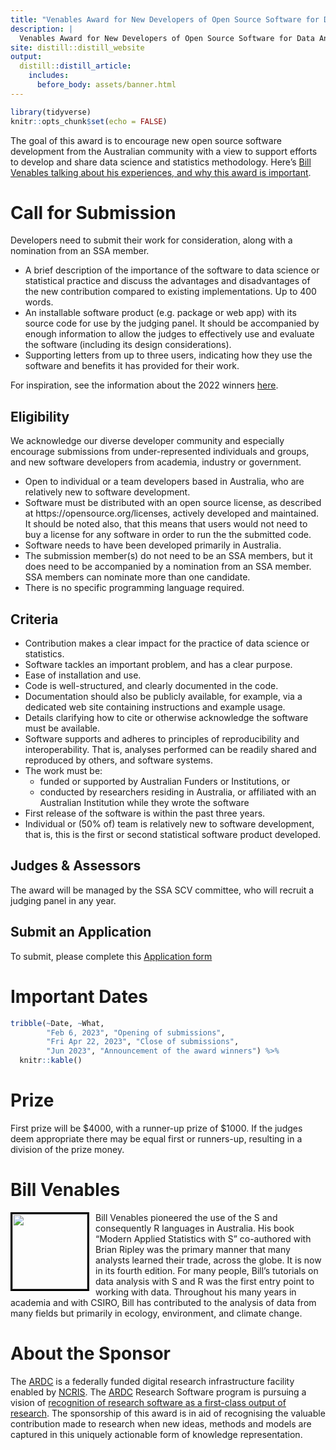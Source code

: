 ```yaml
---
title: "Venables Award for New Developers of Open Source Software for Data Analytics"
description: |
  Venables Award for New Developers of Open Source Software for Data Analytics sponsored by the ARDC
site: distill::distill_website
output: 
  distill::distill_article:
    includes:
      before_body: assets/banner.html
---
```


```r
library(tidyverse)
knitr::opts_chunk$set(echo = FALSE)
```

The goal of this award is to encourage new open source software development from the Australian community with a view to support efforts to develop and share data science and statistics methodology. Here's [Bill Venables talking about his experiences, and why this award is important](https://t.co/NFSvRYrMh8).


# <i class="fas fa-bullhorn"></i> Call for Submission

Developers need to submit their work for consideration, along with a nomination from an SSA member.

- A brief description of the importance of the software to data science or statistical practice and discuss the advantages and disadvantages of the new contribution compared to existing implementations. Up to 400 words.
- An installable software product (e.g. package or web app) with its source code for use by the judging panel. It should be accompanied by enough information to allow the judges to effectively use and evaluate the software (including its design considerations). 
- Supporting letters from up to three users, indicating how they use the software and benefits it has provided for their work. 

For inspiration, see the information about the 2022 winners [here](https://statsocaus.github.io/venables-award/competition2022.html). 

## Eligibility

We acknowledge our diverse developer community and especially encourage submissions from under-represented individuals and groups, and new software developers from academia, industry or government.

- Open to individual or a team developers based in Australia, who are relatively new to software development.
- Software must be distributed with an open source license, as described at https://opensource.org/licenses, actively developed and maintained. It should be noted also, that this means that users would not need to buy a license for any software in order to run the the submitted code.
- Software needs to have been developed primarily in Australia.
- The submission member(s) do not need to be an SSA members, but it does need to be accompanied by a nomination from an SSA member. SSA members can nominate more than one candidate.
- There is no specific programming language required. 


## Criteria

- Contribution makes a clear impact for the practice of data science or statistics.
- Software tackles an important problem, and has a clear purpose.
- Ease of installation and use.
- Code is well-structured, and clearly documented in the code.
- Documentation should also be publicly available, for example, via a dedicated web site containing instructions and example usage.
- Details clarifying how to cite or otherwise acknowledge the software must be available.
- Software supports and adheres to principles of reproducibility and interoperability. That is, analyses performed can be readily shared and reproduced by others, and software systems.
- The work must be:
    - funded or supported by Australian Funders or Institutions, or
    - conducted by researchers residing in Australia, or affiliated with an Australian Institution while they wrote the software
- First release of the software is within the past three years.
- Individual or (50% of) team is relatively new to software development, that is, this is the first or second statistical software product developed. 

## Judges & Assessors

The award will be managed by the SSA SCV committee, who will recruit a judging panel in any year. 


## Submit an Application

To submit, please complete this
<i class="fas fa-file-code"></i></span>[Application form](https://forms.gle/uCV1dqbcpeMWodj99)



# <i class="fas fa-calendar-alt"></i> Important Dates

```r
tribble(~Date, ~What,
        "Feb 6, 2023", "Opening of submissions",
        "Fri Apr 22, 2023", "Close of submissions",
        "Jun 2023", "Announcement of the award winners") %>% 
  knitr::kable()
```



# <i class="fas fa-trophy"></i> Prize

First prize will be $4000, with a runner-up prize of $1000. If the judges deem appropriate there may be equal first or runners-up, resulting in a division of the prize money. 

# <i class="fas fa-user"></i> Bill Venables

<img src="https://www.r-project.org/conferences/useR-2018/img/testimonials/bill.jpg" style="border: 3px solid black;width:120px;float:left;margin-right: 10px;margin-bottom:10px;"> Bill Venables pioneered the use of the S and consequently R languages in Australia. His book "Modern Applied Statistics with S" co-authored with Brian Ripley was the primary manner that many analysts learned their trade, across the globe. It is now in its fourth edition. For many people, Bill’s tutorials on data analysis with S and R was the first entry point to working with data. Throughout his many years in academia and with CSIRO, Bill has contributed to the analysis of data from many fields but primarily in ecology, environment, and climate change.

# <i class="fas fa-user"></i> About the Sponsor

The [ARDC](http://ardc.edu.au/) is a federally funded digital research infrastructure facility enabled by [NCRIS](https://www.dese.gov.au/ncris). The [ARDC](http://ardc.edu.au/) Research Software program is pursuing a vision of [recognition of research software as a first-class output of research](https://ardc.edu.au/collaborations/strategic-activities/a-research-software-agenda-for-australia/). The sponsorship of this award is in aid of recognising the valuable contribution made to research when new ideas, methods and models are captured in this uniquely actionable form of knowledge representation.
